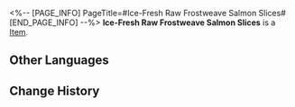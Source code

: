 <%-- [PAGE_INFO]
PageTitle=#Ice-Fresh Raw Frostweave Salmon Slices#
[END_PAGE_INFO] --%>
{{Item Infobox
|title       = Ice-Fresh Raw Frostweave Salmon Slices
|id          = 140202
|image       = Item Ice-Fresh Raw Frostweave Salmon Slices.png
|type        = 
|invCategory = Missions
|rarity      = 3
|effect      = 
|description = A row of ready-to-eat raw frostweave salmon slices. The meat is firm and smooth and looks very tasty.
}}
{{Description|1=''"It's all thanks to the Eternal Freeze. We can eat raw fish from 700 years ago!"''}}
'''Ice-Fresh Raw Frostweave Salmon Slices''' is a [[Item]].

==Other Languages==
{{Other Languages
|en   = Ice-Fresh Raw Frostweave Salmon Slices
|zhs  = 冰鲜霜纹鲑生鱼片
|zht  = 冰鮮霜紋鮭生魚片
|ja   = 氷鮮霜降り鮭の刺身
|ko   = 얼린 서리무늬 연어회
|es   = Trozos de sashimi de salmón
|fr   = Tranches de saumon tisse-givre glacé
|ru   = Ломтики сырого хладолосося
|th   = Ice-Fresh Raw Frostweave Salmon Slices
|vi   = Sashimi Cá Hồi Tuyết Tươi Ngon
|de   = Eisfrische rohe Frostlachsscheiben
|id   = Ice-Fresh Raw Frostweave Salmon Slices
|pt   = Fatias de Salmão-da-Geada Cruas e Frescas
}}

==Change History==
{{Change History|2.0}}